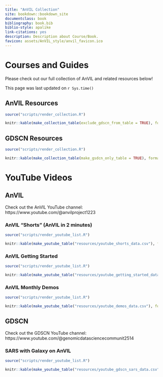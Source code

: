 ```yaml
---
title: "AnVIL Collection"
site: bookdown::bookdown_site
documentclass: book
bibliography: book.bib
biblio-style: apalike
link-citations: yes
description: Description about Course/Book.
favicon: assets/AnVIL_style/anvil_favicon.ico
---
```


# Courses and Guides {-}

Please check out our full collection of AnVIL and related resources below!

This page was last updated on `r Sys.time()`

## AnVIL Resources {-}

```r
source("scripts/render_collection.R")

knitr::kable(make_collection_table(exclude_gdscn_from_table = TRUE), format = "html")
```

## GDSCN Resources {-}

```r
source("scripts/render_collection.R")

knitr::kable(make_collection_table(make_gsdcn_only_table = TRUE), format = "html")
```

# YouTube Videos {-}

## AnVIL {-}

Check out the AnVIL YouTube channel: https://www.youtube.com/@anvilproject1223 

### AnVIL "Shorts" (AnVIL in 2 minutes) {-}

```r
source("scripts/render_youtube_list.R")

knitr::kable(make_youtube_table("resources/youtube_shorts_data.csv"), format = "html")
```

### AnVIL Getting Started  {-}

```r
source("scripts/render_youtube_list.R")

knitr::kable(make_youtube_table("resources/youtube_getting_started_data.csv"), format = "html")
```

### AnVIL Monthly Demos  {-}

```r
source("scripts/render_youtube_list.R")

knitr::kable(make_youtube_table("resources/youtube_demos_data.csv"), format = "html")
```

## GDSCN {-}

Check out the GDSCN YouTube channel: https://www.youtube.com/@genomicdatasciencecommunit2514

### SARS with Galaxy on AnVIL {-}

```r
source("scripts/render_youtube_list.R")

knitr::kable(make_youtube_table("resources/youtube_gdscn_sars_data.csv"), format = "html")
```
